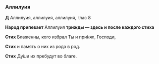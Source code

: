 ### Аллилуия

**Д** Аллилуия, аллилуия, аллилуия, глас 8

**Народ припевает** Аллилуия **трижды — здесь и после каждого стиха**

**Стих** Блаженны, кого избрал Ты и при́нял, Господи,

**Стих** и память о них из рода в род.

**Стих** Ду́ши их пребудут во благе.
